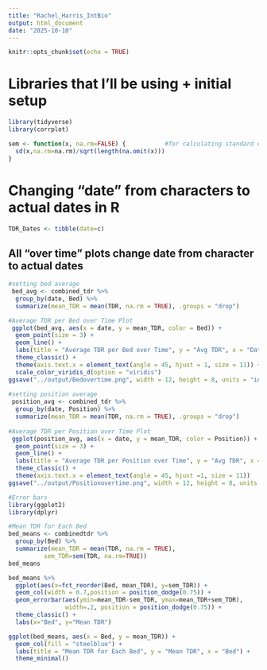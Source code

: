 ```yaml
---
title: "Rachel_Harris_IntBio"
output: html_document
date: "2025-10-10"
---
```


```r
knitr::opts_chunk$set(echo = TRUE)
```

# Libraries that I'll be using + initial setup
```r
library(tidyverse)
library(corrplot)

sem <- function(x, na.rm=FALSE) {           #for calculating standard error
  sd(x,na.rm=na.rm)/sqrt(length(na.omit(x)))
}
```

# Changing "date" from characters to actual dates in R

```r
TDR_Dates <- tibble(date=c)

```

## All "over time" plots change date from character to actual dates
```r
#setting bed average
 bed_avg <- combined_tdr %>% 
  group_by(date, Bed) %>% 
  summarize(mean_TDR = mean(TDR, na.rm = TRUE), .groups = "drop")

#Average TDR per Bed over Time Plot
 ggplot(bed_avg, aes(x = date, y = mean_TDR, color = Bed)) +
  geom_point(size = 3) +
  geom_line() +
  labs(title = "Average TDR per Bed over Time", y = "Avg TDR", x = "Date") +
  theme_classic() +
  theme(axis.text.x = element_text(angle = 45, hjust = 1, size = 11)) +
  scale_color_viridis_d(option = "viridis")
ggsave("../output/Bedovertime.png", width = 12, height = 8, units = "in")
 
#setting position average
 position_avg <- combined_tdr %>% 
  group_by(date, Position) %>% 
  summarize(mean_TDR = mean(TDR, na.rm = TRUE), .groups = "drop")
 
#Average TDR per Position over Time Plot
 ggplot(position_avg, aes(x = date, y = mean_TDR, color = Position)) +
  geom_point(size = 3) +
  geom_line() +
  labs(title = "Average TDR per Position over Time", y = "Avg TDR", x = "Date") +
  theme_classic() +
  theme(axis.text.x = element_text(angle = 45, hjust =1, size = 11))
ggsave("../output/Positionovertime.png", width = 12, height = 8, units = "in")
```


```r
#Error bars
library(ggplot2)
library(dplyr)

#Mean TDR for Each Bed
bed_means <- combinedtdr %>% 
  group_by(Bed) %>% 
  summarize(mean_TDR = mean(TDR, na.rm = TRUE),
          sem_TDR=sem(TDR, na.rm=TRUE))
bed_means

bed_means %>% 
  ggplot(aes(x=fct_reorder(Bed, mean_TDR), y=sem_TDR)) + 
  geom_col(width = 0.7,position = position_dodge(0.75)) +  
  geom_errorbar(aes(ymin=mean_TDR-sem_TDR, ymax=mean_TDR+sem_TDR),  
                width=.2, position = position_dodge(0.75)) + 
  theme_classic() + 
  labs(x="Bed", y="Mean TDR")

ggplot(bed_means, aes(x = Bed, y = mean_TDR)) +
  geom_col(fill = "steelblue") +
  labs(title = "Mean TDR for Each Bed", y = "Mean TDR", x = "Bed") +
  theme_minimal()


 
```
